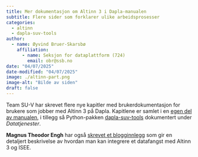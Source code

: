 ```yaml
---
title: Mer dokumentasjon om Altinn 3 i Dapla-manualen
subtitle: Flere sider som forklarer ulike arbeidsprosesser 
categories:
  - altinn
  - dapla-suv-tools
author:
  - name: Øyvind Bruer-Skarsbø
    affiliation: 
      - name: Seksjon for dataplattform (724)
        email: obr@ssb.no
date: "04/07/2025"
date-modified: "04/07/2025"
image: ./altinn-part.png
image-alt: "Bilde av siden"
draft: false
---
```


Team SU-V har skrevet flere nye kapitler med brukerdokumentasjon for brukere som jobber med Altinn 3 på Dapla. Kapitlene er samlet i en [egen del av manualen](../../../statistikkere/altinn-oversikt.qmd), i tillegg så Python-pakken [dapla-suv-tools](../../../statistikkere/altinn-dapla-suv-tools.qmd) dokumentert under *Datatjenester*. 

**Magnus Theodor Engh** har også [skrevet et blogginnlegg](../../../blog/posts/2025-04-07-altinn3-til-isee/index.qmd) som gir en detaljert beskrivelse av hvordan man kan integrere et datafangst med Altinn 3 og ISEE. 